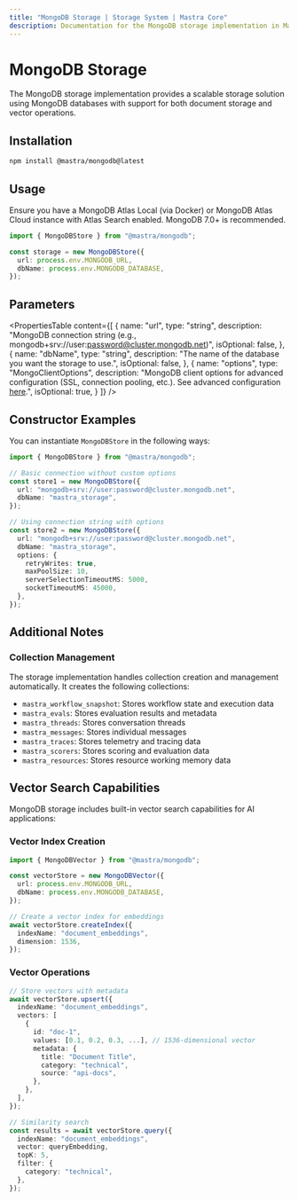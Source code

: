 ```yaml
---
title: "MongoDB Storage | Storage System | Mastra Core"
description: Documentation for the MongoDB storage implementation in Mastra.
---
```


# MongoDB Storage

The MongoDB storage implementation provides a scalable storage solution using MongoDB databases with support for both document storage and vector operations.

## Installation

```bash copy
npm install @mastra/mongodb@latest
```

## Usage

Ensure you have a MongoDB Atlas Local (via Docker) or MongoDB Atlas Cloud instance with Atlas Search enabled. MongoDB 7.0+ is recommended.

```typescript copy showLineNumbers
import { MongoDBStore } from "@mastra/mongodb";

const storage = new MongoDBStore({
  url: process.env.MONGODB_URL,
  dbName: process.env.MONGODB_DATABASE,
});
```

## Parameters

<PropertiesTable
  content={[
    {
      name: "url",
      type: "string",
      description:
        "MongoDB connection string (e.g., mongodb+srv://user:password@cluster.mongodb.net)",
      isOptional: false,
    },
    {
      name: "dbName",
      type: "string",
      description:
        "The name of the database you want the storage to use.",
      isOptional: false,
    },
    {
      name: "options",
      type: "MongoClientOptions",
      description:
        "MongoDB client options for advanced configuration (SSL, connection pooling, etc.). See advanced configuration [here](https://www.mongodb.com/docs/drivers/node/current/connect/connection-options/).",
      isOptional: true,
    }
  ]}
/>

## Constructor Examples

You can instantiate `MongoDBStore` in the following ways:

```ts
import { MongoDBStore } from "@mastra/mongodb";

// Basic connection without custom options
const store1 = new MongoDBStore({
  url: "mongodb+srv://user:password@cluster.mongodb.net",
  dbName: "mastra_storage",
});

// Using connection string with options
const store2 = new MongoDBStore({
  url: "mongodb+srv://user:password@cluster.mongodb.net",
  dbName: "mastra_storage",
  options: {
    retryWrites: true,
    maxPoolSize: 10,
    serverSelectionTimeoutMS: 5000,
    socketTimeoutMS: 45000,
  },
});
```

## Additional Notes

### Collection Management

The storage implementation handles collection creation and management automatically. It creates the following collections:

- `mastra_workflow_snapshot`: Stores workflow state and execution data
- `mastra_evals`: Stores evaluation results and metadata  
- `mastra_threads`: Stores conversation threads
- `mastra_messages`: Stores individual messages
- `mastra_traces`: Stores telemetry and tracing data
- `mastra_scorers`: Stores scoring and evaluation data
- `mastra_resources`: Stores resource working memory data

## Vector Search Capabilities

MongoDB storage includes built-in vector search capabilities for AI applications:

### Vector Index Creation

```typescript copy
import { MongoDBVector } from "@mastra/mongodb";

const vectorStore = new MongoDBVector({
  url: process.env.MONGODB_URL,
  dbName: process.env.MONGODB_DATABASE,
});

// Create a vector index for embeddings
await vectorStore.createIndex({
  indexName: "document_embeddings",
  dimension: 1536,
});
```

### Vector Operations

```typescript copy
// Store vectors with metadata
await vectorStore.upsert({
  indexName: "document_embeddings",
  vectors: [
    {
      id: "doc-1",
      values: [0.1, 0.2, 0.3, ...], // 1536-dimensional vector
      metadata: {
        title: "Document Title",
        category: "technical",
        source: "api-docs",
      },
    },
  ],
});

// Similarity search
const results = await vectorStore.query({
  indexName: "document_embeddings",
  vector: queryEmbedding,
  topK: 5,
  filter: {
    category: "technical",
  },
});
```
